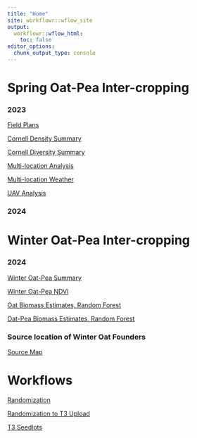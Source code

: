 ```yaml
---
title: "Home"
site: workflowr::wflow_site
output:
  workflowr::wflow_html:
    toc: false
editor_options:
  chunk_output_type: console
---
```



# Spring Oat-Pea Inter-cropping

### 2023
[Field Plans](field_planning.html)

[Cornell Density Summary](densisy-analysis.html)

[Cornell Diversity Summary](diversity-analysis.html)

[Multi-location Analysis](multi_location-analysis.html)

[Multi-location Weather](weather_2023.html)

[UAV Analysis](UAV-analysis.html)

### 2024



# Winter Oat-Pea Inter-cropping

### 2024
[Winter Oat-Pea Summary](winter_oat-pea_2024.html)

[Winter Oat-Pea NDVI](NDVI_2024.html)

[Oat Biomass Estimates, Random Forest](Oat_Biomass_Estimate.html)

[Oat-Pea Biomass Estimates, Random Forest](Oat-Pea_Biomass_Estimate.html)

### Source location of Winter Oat Founders

[Source Map](grin_map/grin_map.html)




# Workflows


[Randomization](randomization.html)


[Randomization to T3 Upload](randomization-to-t3-upload.html)


[T3 Seedlots](seed_lot.html)

